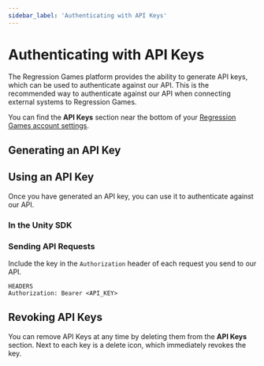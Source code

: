 ```yaml
---
sidebar_label: 'Authenticating with API Keys'
---
```



# Authenticating with API Keys

The Regression Games platform provides the ability to generate API keys, which can be used
to authenticate against our API. This is the recommended way to authenticate against our API
when connecting external systems to Regression Games.

You can find the **API Keys** section near the bottom of your [Regression Games account settings](https://play.regression.gg/account).

## Generating an API Key

<CreateAPIKey />

## Using an API Key

Once you have generated an API key, you can use it to authenticate against our API.

### In the Unity SDK

<SetAPIKeyInUnity />

### Sending API Requests

Include the key in the `Authorization` header of each request you send to our API.

```
HEADERS
Authorization: Bearer <API_KEY>
```

## Revoking API Keys

You can remove API Keys at any time by deleting them from the **API Keys** section.
Next to each key is a delete icon, which immediately revokes the key.